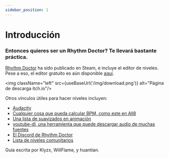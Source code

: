 ```yaml
---
sidebar_position: 1
---
```



# Introducción
<h3 className="subtitle">Entonces quieres ser un Rhythm Doctor? Te llevará bastante práctica.</h3>

[Rhythm Doctor](https://store.steampowered.com/app/774181/Rhythm_Doctor/) ha sido publicado en Steam, e incluye el editor de niveles. Pese a eso, el editor gratuito es aún disponible [aquí](https://giacomopc.itch.io/rdle).

<img className="left" src={useBaseUrl('/img/download.png')} alt="Página de descarga itch.io"/>

Otros vínculos útiles para hacer niveles incluyen:
- [Audacity](https://www.audacityteam.org/download/)
- [Cualquier cosa que pueda calcular BPM, como este en All8](http://www.all8.com/tools/bpm.htm)
- [Una lista de suavizados en animación](https://easings.net/)
- [youtube-dl, una herramienta que puede descargar audio de muchas fuentes](https://ytdl-org.github.io/youtube-dl/index.html)
- [El Discord de Rhythm Doctor](https://discord.gg/rhythmdr)
- [Lista de niveles comunitarios](https://rhythm.cafe/)

Guía escrita por Klyzx, WillFlame, y huantian.
